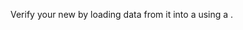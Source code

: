 
Verify your new <TechnicalTag tag="datasource" text="Data Source" /> by loading data from it into a <TechnicalTag tag="validator" text="Validator" /> using a <TechnicalTag tag="batch_request" text="Batch Request" />.

```python name="tests/integration/docusaurus/deployment_patterns/aws_redshift_deployment_patterns.py add_suite_and_get_validator"
```
